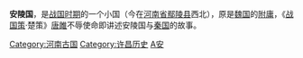 {{expand|time=2017-07-13T00:51:20+00:00}}
{{unreferenced|time=2017-06-13T08:55:49+00:00}}
{{周代诸侯国
|国名=安陵
|国君姓氏=
|爵位=
|国都=
|分封者=[[魏国_(战国)|魏国]]
|始祖=
|建国年=[[戰國|战国时期]]
|灭亡年=战国时期
|灭亡原因=
|史书记载=[[戰國策|戰國策]]
}}
'''安陵国'''，是[[戰國|战国时期]]的一个小国（今在[[河南省|河南省]][[鄢陵县|鄢陵县]]西北），原是[[魏国_(战国)|魏国]]的[[附庸國|附庸]]，《[[战国策|战国策]]·楚策》[[唐雎|唐雎]]不辱使命即讲述安陵国与[[秦国|秦国]]的故事。
{{周代諸侯列國}}
[[Category:河南古国|Category:河南古国]]
[[Category:许昌历史|Category:许昌历史]]
[[Category:戰國時期國家|A安]]
